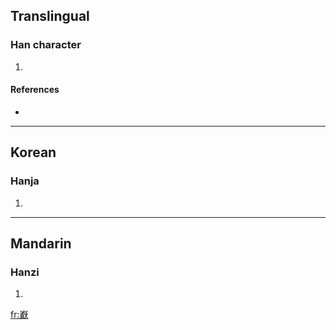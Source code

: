 ==Translingual==

===Han character===
{{Han char|rn=46|rad=山|as=20|sn=23|four=|canj=山卜月大 (UYBK), X山卜月大 (XUYBK)}}

# {{defn|Han|sort=山20}}

====References====
* {{Han ref|kx=0323.101|dkj=08652|dj=0623.180|hdz=80017.040|uh=5DDA|ud=24026}}

----

==Korean==

===Hanja===
{{ko-hanja|hangeul=헌|rv=heon|mr=hŏn}}

# {{defn|Korean}}

----

==Mandarin==

===Hanzi===
{{cmn-hanzi|pin=[[yǎn]] ([[yan3]])|wg=yen<sup>3</sup>}}

# {{defn|Mandarin}}

[[fr:巚]]